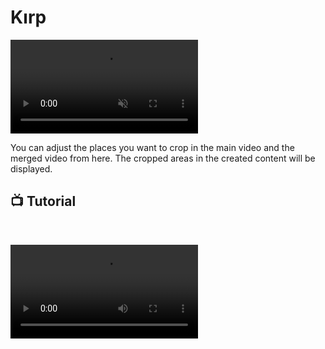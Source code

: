 # Kırp

<video autoPlay muted loop controls>
  <source src="https://forum.ve3.plus/assets/files/2024-04-28/docs-english/kirp.mp4" type="video/mp4" />
  Your browser does not support the video tag.
</video>


You can adjust the places you want to crop in the main video and the merged video from here. The cropped areas in the created content will be displayed.


## 📺 Tutorial
    

<video controls>
  <source src="https://forum.ve3.plus/assets/files/2024-04-28/docs-english-tutorials/ayarlar-kirp.mp4" type="video/mp4" />
  Your browser does not support the video tag.
</video>